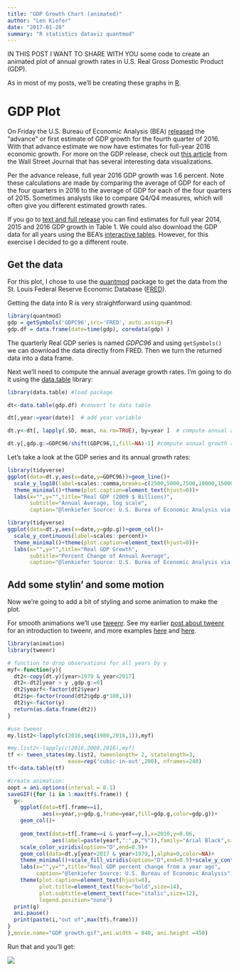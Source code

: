 ```yaml
---
title: "GDP Growth Chart (animated)"
author: "Len Kiefer"
date: "2017-01-28"
summary: "R statistics dataviz quantmod"
---
```


IN THIS POST I WANT TO SHARE WITH YOU some code to create an animated plot of annual growth rates in U.S. Real Gross Domestic Product (GDP).

As in most of my posts, we'll be creating these graphs in [R](https://www.r-project.org/).

# GDP Plot

On Friday the U.S. Bureau of Economic Analysis (BEA) [released](https://www.bea.gov/newsreleases/national/gdp/gdpnewsrelease.htm) the "advance" or first estimate of GDP growth for the fourth quarter of 2016.  With that advance estimate we now have estimates for full-year 2016 economic growth. For more on the GDP release, check out [this article](http://www.wsj.com/articles/u-s-gdp-grew-1-9-in-fourth-quarter-1485524015) from the Wall Street Journal that has several interesting data visualizations.

Per the advance release, full year 2016 GDP growth was 1.6 percent. Note these calculations are made by comparing the average of GDP for each of the four quarters in 2016 to the average of GDP for each of the four quarters of 2015.  Sometimes analysts like to compare Q4/Q4 measures, which will often give you different estimated growth rates.

If you go to [text and full release](https://www.bea.gov/newsreleases/national/gdp/2017/txt/gdp4q16_adv.txt) you can find estimates for full year 2014, 2015 and 2016 GDP growth in Table 1.  We could also download the GDP data for all years using the BEA's [interactive tables](https://www.bea.gov/iTable/index_nipa.cfm).  However, for this exercise I decided to go a different route.

## Get the data

For this plot, I chose to use the [quantmod](https://cran.r-project.org/web/packages/quantmod/index.html) package to get the data from the St. Louis Federal Reserve Economic Database ([FRED](https://fred.stlouisfed.org/)).

Getting the data into R is very straightforward using quantmod:


```r
library(quantmod)
gdp = getSymbols('GDPC96',src='FRED', auto.assign=F) 
gdp.df = data.frame(date=time(gdp), coredata(gdp) )
```

The quarterly Real GDP series is named *GDPC96* and using `getSymbols()` we can download the data directly from FRED.  Then we turn the returned data into a data frame.

Next we'll need to compute the annual average growth rates.  I'm going to do it using the [data.table](https://cran.r-project.org/web/packages/data.table/index.html) library:

```r
library(data.table) #load package

dt<-data.table(gdp.df) #convert to data table

dt[,year:=year(date)]  # add year variable

dt.y<-dt[, lapply(.SD, mean, na.rm=TRUE), by=year ]  # compute annual average

dt.y[,gdp.g:=GDPC96/shift(GDPC96,1,fill=NA)-1] #compute annual growth rate
```

Let's take a look at the GDP series and its annual growth rates:

```r
library(tidyverse)
ggplot(data=dt.y,aes(x=date,y=GDPC96))+geom_line()+
  scale_y_log10(label=scales::comma,breaks=c(2500,5000,7500,10000,15000))+
  theme_minimal()+theme(plot.caption=element_text(hjust=0))+
  labs(x="",y="",title="Real GDP (2009 $ Billions)",
       subtitle="Annual Average, log scale",
       caption="@lenkiefer Source: U.S. Burea of Economic Analysis via St Louis Fed FRED database")
```
```r
library(tidyverse)
ggplot(data=dt.y,aes(x=date,y=gdp.g))+geom_col()+
  scale_y_continuous(label=scales::percent)+
  theme_minimal()+theme(plot.caption=element_text(hjust=0))+
  labs(x="",y="",title="Real GDP Growth",
       subtitle="Percent Change of Annual Average",
       caption="@lenkiefer Source: U.S. Burea of Economic Analysis via St Louis Fed FRED database")
```

## Add some stylin' and some motion

Now we're going to add a bit of styling and some animation to make the plot.

For smooth animations we'll use [tweenr](https://cran.r-project.org/web/packages/tweenr/index.html). See my earlier [post about tweenr](../../../../2016/05/29/improving-R-animated-gifs-with-tweenr ) for an introduction to tweenr, and more examples [here](../../../../2016/05/30/more-tweenr-animations ) and [here](../../../../2016/06/26/week-in-review ). 

```r
library(animation)
library(tweenr)

# function to drop observations for all years by y
myf<-function(y){
  dt2<-copy(dt.y)[year>1979 & year<2017]
  dt2<-dt2[year > y ,gdp.g:=0]
  dt2$yearf<-factor(dt2$year)
  dt2$p<-factor(round(dt2$gdp.g*100,1))
  dt2$y<-factor(y)
  return(as.data.frame(dt2))
}

#use tweenr
my.list2<-lapply(c(2016,seq(1980,2016,1)),myf)

#my.list2<-lapply(c(2016,2008,2016),myf)
tf <- tween_states(my.list2, tweenlength= 2, statelength=3, 
                   ease=rep('cubic-in-out',200), nframes=240)
tf<-data.table(tf)

#create animation:
oopt = ani.options(interval = 0.1)
saveGIF({for (i in 1:max(tf$.frame)) {
  g<-
    ggplot(data=tf[.frame==i],
           aes(x=year,y=gdp.g,frame=year,fill=gdp.g,color=gdp.g))+
    geom_col()+
    
    geom_text(data=tf[.frame==i & yearf==y,],x=2010,y=0.06,
              aes(label=paste(yearf,":",p,"%")),family="Arial Black",size=14,alpha=0.75)+
    scale_color_viridis(option="D",end=0.9)+
    geom_col(data=dt.y[year<2017 & year>1979,],alpha=0,color=NA)+
    theme_minimal()+scale_fill_viridis(option="D",end=0.9)+scale_y_continuous(label=percent)+
    labs(x="",y="",title="Real GDP percent change from a year ago",
         caption="@lenkiefer Source: U.S. Bureau of Economic Analysis")+
    theme(plot.caption=element_text(hjust=0),
          plot.title=element_text(face="bold",size=14),
          plot.subtitle=element_text(face="italic",size=12),
          legend.position="none")
  print(g)
  ani.pause()
  print(paste(i,"out of",max(tf$.frame)))
}
},movie.name="GDP growth.gif",ani.width = 840, ani.height =450)

```

Run that and you'll get:

<img src="../../../../img/charts_jan_28_2017/GDP growth.gif" >
